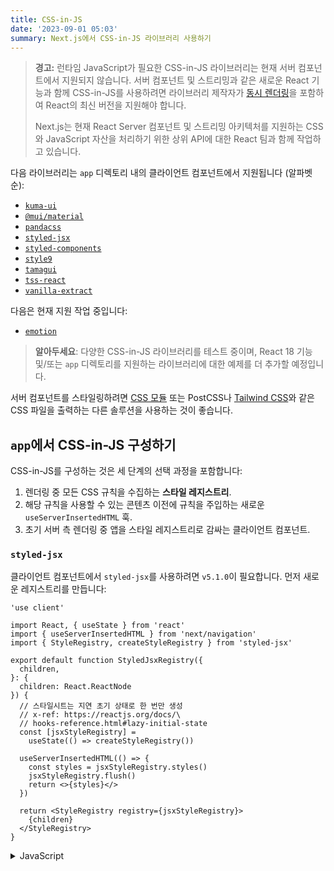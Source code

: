 ```yaml
---
title: CSS-in-JS
date: '2023-09-01 05:03'
summary: Next.js에서 CSS-in-JS 라이브러리 사용하기
---
```


<TOCInline toc={props.toc} asDisclosure />


> **경고:** 런타임 JavaScript가 필요한 CSS-in-JS 라이브러리는 현재 서버 컴포넌트에서 지원되지 않습니다. 서버 컴포넌트 및 스트리밍과 같은 새로운 React 기능과 함께 CSS-in-JS를 사용하려면 라이브러리 제작자가 [동시 렌더링](https://react.dev/blog/2022/03/29/react-v18#what-is-concurrent-react)을 포함하여 React의 최신 버전을 지원해야 합니다.
>
> Next.js는 현재 React Server 컴포넌트 및 스트리밍 아키텍처를 지원하는 CSS와 JavaScript 자산을 처리하기 위한 상위 API에 대한 React 팀과 함께 작업하고 있습니다.

다음 라이브러리는 `app` 디렉토리 내의 클라이언트 컴포넌트에서 지원됩니다 (알파벳 순):

- [`kuma-ui`](https://kuma-ui.com)
- [`@mui/material`](https://mui.com/material-ui/guides/next-js-app-router/)
- [`pandacss`](https://panda-css.com)
- [`styled-jsx`](#styled-jsx)
- [`styled-components`](#styled-components)
- [`style9`](https://github.com/johanholmerin/style9)
- [`tamagui`](https://tamagui.dev/docs/guides/next-js#server-components)
- [`tss-react`](https://tss-react.dev/)
- [`vanilla-extract`](https://github.com/vercel/next.js/tree/canary/examples/with-vanilla-extract)

다음은 현재 지원 작업 중입니다:

- [`emotion`](https://github.com/emotion-js/emotion/issues/2928)

> **알아두세요**: 다양한 CSS-in-JS 라이브러리를 테스트 중이며, React 18 기능 및/또는 `app` 디렉토리를 지원하는 라이브러리에 대한 예제를 더 추가할 예정입니다.

서버 컴포넌트를 스타일링하려면 [CSS 모듈](/docs/nextjs/styling/css-modules) 또는 PostCSS나 [Tailwind CSS](/docs/nextjs/styling/tailwind-css)와 같은 CSS 파일을 출력하는 다른 솔루션을 사용하는 것이 좋습니다.

## `app`에서 CSS-in-JS 구성하기

CSS-in-JS를 구성하는 것은 세 단계의 선택 과정을 포함합니다:

1. 렌더링 중 모든 CSS 규칙을 수집하는 **스타일 레지스트리**.
2. 해당 규칙을 사용할 수 있는 콘텐츠 이전에 규칙을 주입하는 새로운 `useServerInsertedHTML` 훅.
3. 초기 서버 측 렌더링 중 앱을 스타일 레지스트리로 감싸는 클라이언트 컴포넌트.



### `styled-jsx`

클라이언트 컴포넌트에서 `styled-jsx`를 사용하려면 `v5.1.0`이 필요합니다. 먼저 새로운 레지스트리를 만듭니다:

```tsx filename="app/registry.tsx" switcher
'use client'

import React, { useState } from 'react'
import { useServerInsertedHTML } from 'next/navigation'
import { StyleRegistry, createStyleRegistry } from 'styled-jsx'

export default function StyledJsxRegistry({
  children,
}: {
  children: React.ReactNode
}) {
  // 스타일시트는 지연 초기 상태로 한 번만 생성
  // x-ref: https://reactjs.org/docs/\
  // hooks-reference.html#lazy-initial-state
  const [jsxStyleRegistry] = 
    useState(() => createStyleRegistry())

  useServerInsertedHTML(() => {
    const styles = jsxStyleRegistry.styles()
    jsxStyleRegistry.flush()
    return <>{styles}</>
  })

  return <StyleRegistry registry={jsxStyleRegistry}>
    {children}
  </StyleRegistry>
}
```
<details>
    <summary>JavaScript</summary>
```jsx filename="app/registry.js" switcher
'use client'

import React, { useState } from 'react'
import { useServerInsertedHTML } from 'next/navigation'
import { StyleRegistry, createStyleRegistry } from 'styled-jsx'

export default function StyledJsxRegistry({ children }) {
  // 스타일시트는 지연 초기 상태로 한 번만 생성
  // x-ref: https://reactjs.org/docs/\
  // hooks-reference.html#lazy-initial-state
  const [jsxStyleRegistry] 
    = useState(() => createStyleRegistry())

  useServerInsertedHTML(() => {
    const styles = jsxStyleRegistry.styles()
    jsxStyleRegistry.flush()
    return <>{styles}</>
  })

  return <StyleRegistry registry={jsxStyleRegistry}>
    {children}
  </StyleRegistry>
}
```
</details>

그런 다음, 레지스트리로 [루트 레이아웃](/docs/nextjs/routing/pages-and-layouts#root-레이아웃)을 감싸십시오:

```tsx filename="app/layout.tsx" switcher
import StyledJsxRegistry from './registry'

export default function RootLayout({
  children,
}: {
  children: React.ReactNode
}) {
  return (
    <html>
      <body>
        <StyledJsxRegistry>{children}</StyledJsxRegistry>
      </body>
    </html>
  )
}
```
<details>
    <summary>JavaScript</summary>
```jsx filename="app/layout.js" switcher
import StyledJsxRegistry from './registry'

export default function RootLayout({ children }) {
  return (
    <html>
      <body>
        <StyledJsxRegistry>{children}</StyledJsxRegistry>
      </body>
    </html>
  )
}
```
</details>

[여기에서 예제를 확인하세요](https://github.com/vercel/app-playground/tree/main/app/styling/styled-jsx).


### Styled Components

다음은 `styled-components@6` 또는 그 이후 버전을 설정하는 방법의 예입니다:

먼저 `styled-components` API를 사용하여 렌더링 중 생성된 모든 CSS 스타일 규칙을 수집하는 전역 레지스트리 컴포넌트와 해당 규칙을 반환하는 함수를 생성합니다. 그런 다음 `useServerInsertedHTML` 훅을 사용하여 레지스트리에 수집된 스타일을 루트 레이아웃의 `<head>` HTML 태그에 주입합니다.

```tsx filename="lib/registry.tsx" switcher
'use client'

import React, { useState } from 'react'
import { useServerInsertedHTML } from 'next/navigation'
import { ServerStyleSheet, StyleSheetManager } from 'styled-components'

export default function StyledComponentsRegistry({
  children,
}: {
  children: React.ReactNode
}) {
  // 스타일시트는 지연 초기 상태로 한 번만 생성
  // x-ref: https://reactjs.org/docs/\
  // hooks-reference.html#lazy-initial-state
  const [styledComponentsStyleSheet] 
    = useState(() => new ServerStyleSheet())

  useServerInsertedHTML(() => {
    const styles = styledComponentsStyleSheet.getStyleElement()
    styledComponentsStyleSheet.instance.clearTag()
    return <>{styles}</>
  })

  if (typeof window !== 'undefined') return <>{children}</>

  return (
    <StyleSheetManager sheet={styledComponentsStyleSheet.instance}>
      {children}
    </StyleSheetManager>
  )
}
```

루트 레이아웃의 `children`을 스타일 레지스트리 컴포넌트로 감싸세요:

```tsx filename="app/layout.tsx" switcher
import StyledComponentsRegistry from './lib/registry'

export default function RootLayout({
  children,
}: {
  children: React.ReactNode
}) {
  return (
    <html>
      <body>
        <StyledComponentsRegistry>{children}</StyledComponentsRegistry>
      </body>
    </html>
  )
}
```

[여기에서 예제를 확인하세요](https://github.com/vercel/app-playground/tree/main/app/styling/styled-components).

> **알아두면 좋은 점**:
>
> - 서버 렌더링 중에 스타일은 전역 레지스트리로 추출되어 HTML의 `<head>`에 삽입됩니다. 이렇게 하면 스타일 규칙이 해당 규칙을 사용할 수 있는 내용보다 앞에 배치됩니다. 앞으로는 React의 새로운 기능을 사용하여 스타일을 주입할 위치를 결정할 수 있습니다.
> - 스트리밍 중 각 청크의 스타일은 수집되어 기존 스타일에 추가됩니다. 클라이언트 측 수화가 완료되면 `styled-components`는 평상시대로 이를 수행하고 추가 동적 스타일을 주입합니다.
> - 스타일 레지스트리의 경우 트리의 최상위에서 클라이언트 컴포넌트를 특별히 사용하는 이유는 이 방법으로 CSS 규칙을 추출하는 것이 더 효율적이기 때문입니다. 이렇게 하면 후속 서버 렌더링에서 스타일을 다시 생성하는 것을 방지하고 서버 컴포넌트 페이로드에 포함되지 않게 합니다.